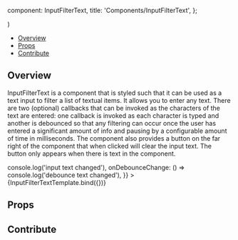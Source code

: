 
  component: InputFilterText,
  title: 'Components/InputFilterText',
};

<Meta title="Components/InputFilterText" component={InputFilterText} />

  <div className="w-80">
    <InputFilterText {...args} />
  </div>
)

<Heading title="InputFilterText" componentRelativePath="InputFilterText/InputFilterText.tsx" />

- [Overview](#overview)
- [Props](#props)
- [Contribute](#contribute)

## Overview

InputFilterText is a component that is styled such that it can be used as a text input to
filter a list of textual items. It allows you to enter any text. There are two (optional)
callbacks that can be invoked as the characters of the text are entered: one
callback is invoked as each character is typed and another is debounced so that
any filtering can occur once the user has entered a significant amount of info and
pausing by a configurable amount of time in milliseconds. The component also
provides a button on the far right of the component that when clicked will clear the input
text. The button only appears when there is text in the component.

<Canvas>
  <Story
    name="Overview"
    args={{
      className: "w-full text-white",
      placeholder: "Search for...",
      onChange: () => console.log('input text changed'),
      onDebounceChange: () => console.log('debounce text changed'),
    }}
  >
    {InputFilterTextTemplate.bind({})}
  </Story>
</Canvas>

## Props

<ArgsTable of={InputFilterText} />

## Contribute

<Footer componentRelativePath="InputFilterText/__stories__/InputFilterText.stories.mdx" />
